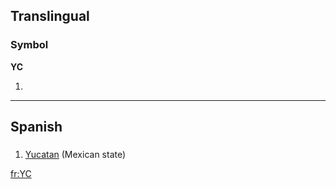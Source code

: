 {{see|yC}}
==Translingual==
===Symbol===
'''YC'''
# {{SI-unit|yotta|coulomb|[[electric charge]]}}

----

==Spanish==
==={{Abbreviation|Spanish}}===
#[[Yucatan]] (Mexican state)

[[fr:YC]]